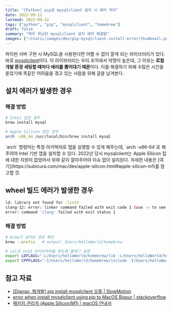 ```yaml
---
title: "[Python] pip로 mysqlclient 설치 시 에러 처리"
date: 2022-09-12
lastmod: 2022-09-12
tags: ["python", "pip", "mysqlclient", "homebrew"]
draft: false
summary: "매우 화났던 mysqlclient 설치 에러 해결법"
images: ["/static/images/dev/pip-mysqlclient-install-error/thumbnail.png"]
---
```


파이썬 서버 구현 시 MySQL을 사용한다면 어쩔 수 없이 깔게 되는 라이브러리가 있다. 바로 [mysqlclient](https://pypi.org/project/mysqlclient/)이다. 이 라이브러리는 우리 조직에서 악명이 높은데, 그 이유는 **로컬 개발 환경 세팅할 때마다 에러를 뿜어대기 때문**이다. 이를 해결하기 위해 수많은 시간을 쏟았기에 똑같은 어려움을 겪고 있는 사람을 위해 글을 남겨본다.

## 설치 에러가 발생한 경우

### 해결 방법

```bash
# Intel 칩인 경우
brew install mysql

# Apple Silicon 칩인 경우
arch -x86_64 /usr/local/bin/brew install mysql
```

<Warning title="arch -x86-64는 무엇인가요?">
  `arch` 명령어는 특정 아키텍처로 앱을 실행할 수 있게 해주는데, `arch -x86-64`로 해주어야 Intel 기반 앱을 설치할 수 있다. 2022년 당시 mysqlclient는 Apple Silicon 칩에 대한 지원이 없었어서 위와 같이 깔아주어야 이슈 없이 설치된다. 자세한 내용은 [여기](https://subicura.com/mac/dev/apple-silicon.html#apple-silicon-m1)를 참고할 것.
</Warning>

## wheel 빌드 에러가 발생한 경우

```bash
ld: library not found for -lzstd
clang-12: error: linker command failed with exit code 1 (use -v to see invocation)
error: command 'clang' failed with exit status 1
```

### 해결 방법

```bash
# brew가 설치된 경로 확인
brew --prefix   # output: Users/helloWorld/homebrew

# ssl과 zstd 라이브러리를 찾도록 플래그 설정
export LDFLAGS="-L/Users/helloWorld/homebrew/lib -L/Users/helloWorld/homebrew/opt/openssl/lib"
export CPPFLAGS="-I/Users/helloWorld/homebrew/include -I/Users/helloWorld/homebrew/opt/openssl/include"
```

## 참고 자료

- [[Django, 웹개발] pip install mysqlclient 오류 | SlowMotion](https://slow-motionn.tistory.com/12)
- [error when install mysqlclient using pip to MacOS Bigsur | stackoverflow](https://stackoverflow.com/questions/67767255/error-when-install-mysqlclient-using-pip-to-macos-bigsur)
- [패키지 관리자 (Apple Silicon/M1) | macOS 안내서](https://subicura.com/mac/dev/apple-silicon.html#apple-silicon-m1)
